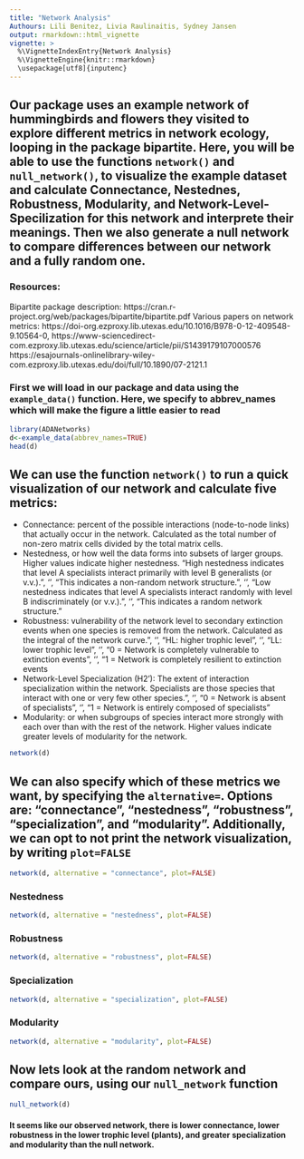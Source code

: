 ```yaml
---
title: "Network Analysis"
Authours: Lili Benitez, Livia Raulinaitis, Sydney Jansen
output: rmarkdown::html_vignette
vignette: >
  %\VignetteIndexEntry{Network Analysis}
  %\VignetteEngine{knitr::rmarkdown}
  \usepackage[utf8]{inputenc}
---
```


## Our package uses an example network of hummingbirds and flowers they visited to explore different metrics in network ecology, looping in the package bipartite. Here, you will be able to use the functions `network()` and `null_network()`,  to visualize the example dataset and calculate Connectance, Nestednes, Robustness, Modularity, and Network-Level-Specilization for this network and interprete their meanings. Then we also generate a null network to compare differences between our network and a fully random one. 

### Resources:
Bipartite package description: https://cran.r-project.org/web/packages/bipartite/bipartite.pdf
Various papers on network metrics: 
https://doi-org.ezproxy.lib.utexas.edu/10.1016/B978-0-12-409548-9.10564-0, https://www-sciencedirect-com.ezproxy.lib.utexas.edu/science/article/pii/S1439179107000576 https://esajournals-onlinelibrary-wiley-com.ezproxy.lib.utexas.edu/doi/full/10.1890/07-2121.1


### First we will load in our package and data using the `example_data()` function. Here, we specify to abbrev_names which will make the figure a little easier to read
```r
library(ADANetworks)
d<-example_data(abbrev_names=TRUE)
head(d)
```

## We can use the function `network()` to run a quick visualization of our network and calculate five metrics: 
- Connectance: percent of the possible interactions (node-to-node links) that actually occur in the network. Calculated as the total number of non-zero matrix cells divided by the total matrix cells.
- Nestedness, or how well the data forms into subsets of larger groups. Higher values indicate higher nestedness. 
  "High nestedness indicates that level A specialists interact primarily with level B generalists (or v.v.).", '\n',
  "This indicates a non-random network structure.", '\n',
  "Low nestedness indicates that level A specialists interact randomly with level B indiscriminately (or v.v.).", '\n',
  "This indicates a random network structure."
- Robustness: vulnerability of the network level to secondary extinction events when one species is removed from the network. Calculated as the integral of the network curve.", '\n',
                  "HL: higher trophic level", '\n', "LL: lower trophic level", '\n',
                  "0 = Network is completely vulnerable to extinction events", '\n',
                  "1 = Network is completely resilient to extinction events
- Network-Level Specialization (H2'): The extent of interaction specialization within the network. Specialists are those species that interact with one or very few other species.", '\n',
                     "0 = Network is absent of specialists", '\n',
                     "1 = Network is entirely composed of specialists"
- Modularity: or when subgroups of species interact more strongly with each over than with the rest of the network. Higher values indicate greater levels of modularity for the network. 

```r
network(d)
```

## We can also specify which of these metrics we want, by specifying the `alternative=`. Options are: "connectance", "nestedness", "robustness", "specialization", and "modularity". Additionally, we can opt to not print the network visualization, by writing `plot=FALSE`
```r
network(d, alternative = "connectance", plot=FALSE)
```


### Nestedness
```r
network(d, alternative = "nestedness", plot=FALSE)
```
### Robustness
```r
network(d, alternative = "robustness", plot=FALSE)
```
### Specialization
```r
network(d, alternative = "specialization", plot=FALSE)
```
### Modularity
```r
network(d, alternative = "modularity", plot=FALSE)
```
## Now lets look at the random network and compare ours, using our `null_network` function
```r
null_network(d)
```
#### It seems like our observed network, there is lower connectance, lower robustness in the lower trophic level (plants), and greater specialization and modularity than the null network. 

